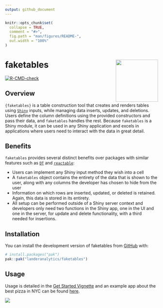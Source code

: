 ```yaml
---
output: github_document
---
```


<!-- README.md is generated from README.Rmd. Please edit that file -->

```r
knitr::opts_chunk$set(
  collapse = TRUE,
  comment = "#>",
  fig.path = "man/figures/README-",
  out.width = "100%"
)
```

# faketables <img src="man/figures/logo.png" align="right" height="139" alt="" />

<!-- badges: start -->
[![R-CMD-check](https://github.com/landeranalytics/faketables/actions/workflows/R-CMD-check.yaml/badge.svg)](https://github.com/landeranalytics/faketables/actions/workflows/R-CMD-check.yaml)
<!-- badges: end -->

## Overview

`{faketables}` is a table construction tool that creates and renders tables using [`Shiny`](https://shiny.posit.co/) inputs, while managing data inserts, updates, and deletions. Users define the column definitions using the provided constructors and pass their data, and `faketables` handles the rest. Because `faketables` is a Shiny module, it can be used in any Shiny application and excels in applications where users need to interact with the data in great detail.

## Benefits

`faketables` provides several distinct benefits over packages with similar features such as [`DT`](https://rstudio.github.io/DT/) and [`reactable`](https://glin.github.io/reactable/):

- Users can implement any Shiny input method they wish into a cell
- A `faketables` object contains the entirety of the data that is shown to the user, along with any columns the developer has chosen to hide from the user
- Information on which rows are inserted, updated, or deleted is retained. Again, this data is stored in its entirety.
- All setup can be performed outside of a Shiny server context and developers only need two functions in the Shiny app, one in the UI and one in the server, for update and delete functionality, with a third needed for insertions.

## Installation

You can install the development version of faketables from [GitHub](https://github.com/) with:

``` r
# install.packages("pak")
pak::pak("landeranalytics/faketables")
```

## Usage

Usage is detailed in the [Get Started Vignette](articles/faketables.html) and an example app about the best pizza in NYC can be found [here](articles/favorite_pizza.html).

![](man/figures/preview.png)

